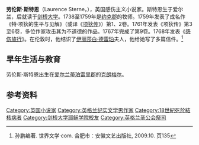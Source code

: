 {{expand|time=2013-08-16T15:16:02+00:00}}
{{Infobox writer
| name         = 劳伦斯·斯特恩
| image        = Laurence Sterne by Sir Joshua Reynolds.jpg
| imagesize    = 250px
| caption      = 劳伦斯·斯特恩肖像，[[雷诺兹|雷诺兹]]绘于1760年
| pseudonym    =
| birth_name    =
| birth_date    = {{birth date|1713|11|24|df=y}}
| birth_place   = 克朗梅尔, [[蒂珀雷里郡|蒂珀雷里郡]], [[爱尔兰|爱尔兰]]
| death_date    = {{death date and age|1768|3|18|1713|11|24|df=y}}
| death_place   = [[伦敦|伦敦]], [[英国|英国]]
| occupation   = [[小说家|小说家]], 牧师
| nationality  = 爱尔兰人
| period       =
| genre        =
| subject      =
| movement     =
| notableworks = ''[[項狄傳|項狄傳]]''<br>''[[多情之旅|多情之旅]]''<br>''[[A_Political_Romance|A Political Romance]]
| spouse       = 伊丽莎白·拉姆利
| partner      =
| children     =
| relatives    =
| influences   = [[塞万提斯|塞万提斯]], [[弗朗索瓦·拉伯雷|弗朗索瓦·拉伯雷]], [[卢西恩|卢西恩]], [[罗伯特·伯顿|罗伯特·伯顿]], [[约翰·洛克|约翰·洛克]]
| influenced   = [[卡尔维诺|卡尔维诺]], [[狄德罗|狄德罗]], [[詹姆斯·乔伊斯|詹姆斯·乔伊斯]], [[玛丽亚·马查多·若阿金·阿西斯|玛丽亚·马查多·若阿金·阿西斯]], [[托马斯·品钦|托马斯·品钦]], [[弗吉尼亚·伍尔夫|弗吉尼亚·伍尔夫]], [[加勒特·阿尔梅达|加勒特·阿尔梅达]], [[列夫·托尔斯泰|列夫·托尔斯泰]], 现代小说
| awards       =
| signature    =
| website      =
}}
'''劳伦斯·斯特恩'''（Laurence Sterne，{{bd|1713年|11月24日|1768年|3月18日}}），英国感伤主义小说家。斯特恩生于爱尔兰，后就读于[[剑桥大学|剑桥大学]]。1738至1759年是[[约克郡|约克郡]]的牧师。1759年发表了成名作《特·项狄的生平与见解》（或译《[[项狄传|项狄传]]》）第1、2卷。1761年发表《项狄传》第3至6卷，多位作家攻击其为不道德的作品。1767年完成了第9卷。1768年发表《[[感伤旅行|感伤旅行]]》。在伦敦时，他结识了[[伊丽莎白·德雷珀|伊丽莎白·德雷珀]]夫人，他给她写了多篇信件。<ref>孙鹏编著. 世界文学·com. 合肥市：安徽文艺出版社, 2009.10. 页135</ref>

==早年生活与教育==
劳伦斯·斯特恩出生在[[爱尔兰|爱尔兰]][[蒂珀雷里郡|蒂珀雷里郡]]的[[克朗梅尔|克朗梅尔]]。
==参考资料==
{{reflist}}

{{Authority control}}
{{DEFAULTSORT: Sterne, Laurence}}
[[Category:英国小说家|Category:英国小说家]]
[[Category:英格兰纪实文学男作家|Category:英格兰纪实文学男作家]]
[[Category:18世紀死於結核病者|Category:18世紀死於結核病者]]
[[Category:剑桥大学耶稣学院校友|Category:剑桥大学耶稣学院校友]]
[[Category:英格兰圣公会祭司|Category:英格兰圣公会祭司]]